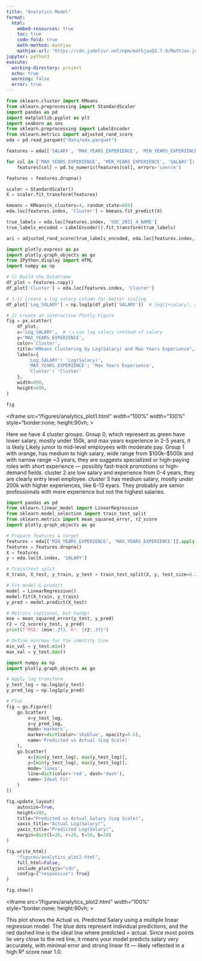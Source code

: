 ```yaml
---
title: "Analytics Model"
format:
  html:
    embed-resources: true        
    toc: true
    code-fold: true
    math-method: mathjax         
    mathjax-url: "https://cdn.jsdelivr.net/npm/mathjax@2.7.9/MathJax.js?config=TeX-AMS-MML_HTMLorMML"
jupyter: python3
execute:
  working-directory: project
  echo: true
  warning: false
  error: true
---
```




```python
from sklearn.cluster import KMeans
from sklearn.preprocessing import StandardScaler
import pandas as pd
import matplotlib.pyplot as plt
import seaborn as sns
from sklearn.preprocessing import LabelEncoder
from sklearn.metrics import adjusted_rand_score
eda = pd.read_parquet("data/eda.parquet")
```

```python

features = eda[['SALARY', 'MAX_YEARS_EXPERIENCE', 'MIN_YEARS_EXPERIENCE']].copy()

for col in ['MAX_YEARS_EXPERIENCE', 'MIN_YEARS_EXPERIENCE', 'SALARY']:
    features[col] = pd.to_numeric(features[col], errors='coerce')

features = features.dropna()

scaler = StandardScaler()
X = scaler.fit_transform(features)

kmeans = KMeans(n_clusters=4, random_state=688)
eda.loc[features.index, 'Cluster'] = kmeans.fit_predict(X)

true_labels = eda.loc[features.index, 'SOC_2021_4_NAME']
true_labels_encoded = LabelEncoder().fit_transform(true_labels)

ari = adjusted_rand_score(true_labels_encoded, eda.loc[features.index, 'Cluster'])
```

```python
import plotly.express as px
import plotly.graph_objects as go
from IPython.display import HTML
import numpy as np

# 1) Build the DataFrame
df_plot = features.copy()
df_plot['Cluster'] = eda.loc[features.index, 'Cluster']

# 1.1) Create a log salary column for better scaling
df_plot['Log_SALARY'] = np.log1p(df_plot['SALARY'])  # log(1+salary), avoid log(0)

# 2) Create an interactive Plotly Figure
fig = px.scatter(
    df_plot,
    x='Log_SALARY',  # 👈 use log salary instead of salary
    y='MAX_YEARS_EXPERIENCE',
    color='Cluster',
    title="KMeans Clustering by Log(Salary) and Max Years Experience",
    labels={
        'Log_SALARY': 'Log(Salary)',
        'MAX_YEARS_EXPERIENCE': 'Max Years Experience',
        'Cluster': 'Cluster'
    },
    width=800,
    height=600,
)

fig

```
<iframe
  src="/figures/analytics_plot1.html"
  width="100%"
  width="100%"
  style="border:none; height:90vh;
></iframe>

Here we have 4 cluster groups. Group 0, which represent as green have lower salary, mostly under 150k, and max years experience in 2-5 years, it is likely Likely junior to mid-level employees with moderate pay. Group 1 with orange, has medium to high salary, wide range from $100k–$500k and with narrow range ~3 years, they are suggests specialized or high-paying roles with short experience — possibly fast-track promotions or high-demand fields. cluster 2 are low salary and experience from 0-4 years, they are clearly entry level employee. cluster 3 has medium salary, mostly under 200k with higher experiences, like 6-13 eyars. They probably are senior professionals with more experience but not the highest salaries. 

```python
import pandas as pd
from sklearn.linear_model import LinearRegression
from sklearn.model_selection import train_test_split
from sklearn.metrics import mean_squared_error, r2_score
import plotly.graph_objects as go

# Prepare features & target
features = eda[['MIN_YEARS_EXPERIENCE', 'MAX_YEARS_EXPERIENCE']].apply(pd.to_numeric, errors='coerce')
features = features.dropna()
X = features
y = eda.loc[X.index, 'SALARY']

# Train/test split
X_train, X_test, y_train, y_test = train_test_split(X, y, test_size=0.2, random_state=688)

# Fit model & predict
model = LinearRegression()
model.fit(X_train, y_train)
y_pred = model.predict(X_test)

# Metrics (optional, but handy)
mse = mean_squared_error(y_test, y_pred)
r2 = r2_score(y_test, y_pred)
print(f"MSE: {mse:.2f}, R²: {r2:.3f}")

# Define min/max for the identity line
min_val = y_test.min()
max_val = y_test.max()
```

```python
import numpy as np
import plotly.graph_objects as go

# Apply log transform
y_test_log = np.log1p(y_test)
y_pred_log = np.log1p(y_pred)

# Plot
fig = go.Figure([
    go.Scatter(
        x=y_test_log,
        y=y_pred_log,
        mode='markers',
        marker=dict(color='skyblue', opacity=0.6),
        name='Predicted vs Actual (Log Scale)'
    ),
    go.Scatter(
        x=[min(y_test_log), max(y_test_log)],
        y=[min(y_test_log), max(y_test_log)],
        mode='lines',
        line=dict(color='red', dash='dash'),
        name='Ideal Fit'
    )
])

fig.update_layout(
    autosize=True,
    height=400,
    title="Predicted vs Actual Salary (Log Scale)",
    xaxis_title="Actual Log(Salary)",
    yaxis_title="Predicted Log(Salary)",
    margin=dict(l=20, r=20, t=50, b=20)
)

fig.write_html(
    "figures/analytics_plot2.html",
    full_html=False,
    include_plotlyjs="cdn",
    config={"responsive": True}
)

fig.show()

```

<iframe
  src="/figures/analytics_plot2.html"
  width="100%"
  style="border:none; height:90vh;
></iframe>

This plot shows the Actual vs. Predicted Salary using a multiple linear regression model. The blue dots represent individual predictions, and the red dashed line is the ideal line where predicted = actual. Since most points lie very close to the red line, it means your model predicts salary very accurately, with minimal error and strong linear fit — likely reflected in a high R² score near 1.0.

